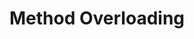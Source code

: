 ---
id: "q_jv1077"
questionType: "TRUE_FALSE"
title: "Method Overloading"
statement: "In method overloading, the methods must have different return types."
difficulty: "MEDIUM"
category: "Java"
correctAnswer: false
explanation: "Overloaded methods differ by parameters, not return types."
---